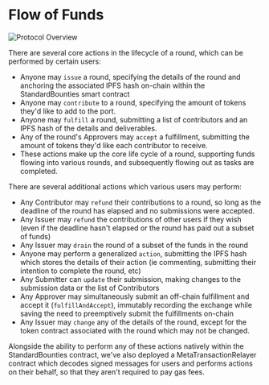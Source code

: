 
# Flow of Funds

<Image src="/protocol-overview.png" alt="Protocol Overview" width={900} height={506}/>

There are several core actions in the lifecycle of a round, which can be performed by certain users:

- Anyone may `issue` a round, specifying the details of the round and anchoring the associated IPFS hash on-chain within the StandardBounties smart contract
- Anyone may `contribute` to a round, specifying the amount of tokens they'd like to add to the port.
- Anyone may `fulfill` a round, submitting a list of contributors and an IPFS hash of the details and deliverables.
- Any of the round's Approvers may `accept` a fulfillment, submitting the amount of tokens they'd like each contributor to receive.
- These actions make up the core life cycle of a round, supporting funds flowing into various rounds, and subsequently flowing out as tasks are completed.

There are several additional actions which various users may perform:

- Any Contributor may `refund` their contributions to a round, so long as the deadline of the round has elapsed and no submissions were accepted.
- Any Issuer may `refund` the contributions of other users if they wish (even if the deadline hasn't elapsed or the round has paid out a subset of funds)
- Any Issuer may `drain` the round of a subset of the funds in the round
- Anyone may perform a generalized `action`, submitting the IPFS hash which stores the details of their action (ie commenting, submitting their intention to complete the round, etc)
- Any Submitter can `update` their submission, making changes to the submission data or the list of Contributors
- Any Approver may simultaneously submit an off-chain fulfillment and accept it (`fulfillAndAccept`), immutably recording the exchange while saving the need to preemptively submit the fulfillments on-chain
- Any Issuer may `change` any of the details of the round, except for the token contract associated with the round which may not be changed.

Alongside the ability to perform any of these actions natively within the StandardBounties contract, we've also deployed a MetaTransactionRelayer contract which decodes signed messages for users and performs actions on their behalf, so that they aren't required to pay gas fees.